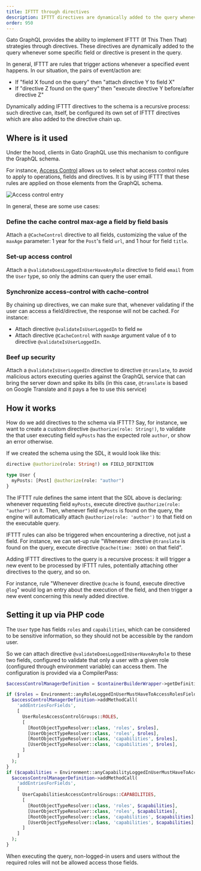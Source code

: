 ```yaml
---
title: IFTTT through directives
description: IFTTT directives are dynamically added to the query whenever some specific field or directive is present in the query.
order: 950
---
```


Gato GraphQL provides the ability to implement IFTTT (If This Then That) strategies through directives. These directives are dynamically added to the query whenever some specific field or directive is present in the query.

In general, IFTTT are rules that trigger actions whenever a specified event happens. In our situation, the pairs of event/action are:

- If "field X found on the query" then "attach directive Y to field X"
- If "directive Z found on the query" then "execute directive Y before/after directive Z"

Dynamically adding IFTTT directives to the schema is a recursive process: such directive can, itself, be configured its own set of IFTTT directives which are also added to the directive chain up.

## Where is it used

Under the hood, clients in Gato GraphQL use this mechanism to configure the GraphQL schema.

For instance, [Access Control](/extensions/access-control) allows us to select what access control rules to apply to operations, fields and directives. It is by using IFTTT that these rules are applied on those elements from the GraphQL schema.

![Access control entry](/assets/guides/upstream-pro/access-control-entry.png "Access control entry")

In general, these are some use cases:

### Define the cache control max-age a field by field basis

Attach a `@CacheControl` directive to all fields, customizing the value of the `maxAge` parameter: 1 year for the `Post`'s field `url`, and 1 hour for field `title`.

### Set-up access control

Attach a `@validateDoesLoggedInUserHaveAnyRole` directive to field `email` from the `User` type, so only the admins can query the user email.

### Synchronize access-control with cache-control

By chaining up directives, we can make sure that, whenever validating if the user can access a field/directive, the response will not be cached. For instance:

- Attach directive `@validateIsUserLoggedIn` to field `me`
- Attach directive `@CacheControl` with `maxAge` argument value of `0` to directive `@validateIsUserLoggedIn`.

### Beef up security

Attach a `@validateIsUserLoggedIn` directive to directive `@translate`, to avoid malicious actors executing queries against the GraphQL service that can bring the server down and spike its bills (in this case, `@translate` is based on Google Translate and it pays a fee to use this service)

## How it works

How do we add directives to the schema via IFTTT? Say, for instance, we want to create a custom directive `@authorize(role: String!)`, to validate the that user executing field `myPosts` has the expected role `author`, or show an error otherwise.

If we created the schema using the SDL, it would look like this:

```graphql
directive @authorize(role: String!) on FIELD_DEFINITION

type User {
  myPosts: [Post] @authorize(role: "author")
}
```

The IFTTT rule defines the same intent that the SDL above is declaring: whenever requesting field `myPosts`, execute directive `@authorize(role: "author")` on it. Then, whenever field `myPosts` is found on the query, the engine will automatically attach `@authorize(role: 'author')` to that field on the executable query.

IFTTT rules can also be triggered when encountering a directive, not just a field. For instance, we can set-up rule "Whenever directive `@translate` is found on the query, execute directive `@cache(time: 3600)` on that field".

Adding IFTTT directives to the query is a recursive process: it will trigger a new event to be processed by IFTTT rules, potentially attaching other directives to the query, and so on.

For instance, rule "Whenever directive `@cache` is found, execute directive `@log`" would log an entry about the execution of the field, and then trigger a new event concerning this newly added directive.

## Setting it up via PHP code

The `User` type has fields `roles` and `capabilities`, which can be considered to be sensitive information, so they should not be accessible by the random user.

So we can attach directive `@validateDoesLoggedInUserHaveAnyRole` to these two fields, configured to validate that only a user with a given role (configured through environment variable) can access them. The configuration is provided via a CompilerPass:

```php
$accessControlManagerDefinition = $containerBuilderWrapper->getDefinition(AccessControlManagerInterface::class);

if ($roles = Environment::anyRoleLoggedInUserMustHaveToAccessRolesFields()) {
  $accessControlManagerDefinition->addMethodCall(
    'addEntriesForFields',
    [
      UserRolesAccessControlGroups::ROLES,
      [
        [RootObjectTypeResolver::class, 'roles', $roles],
        [UserObjectTypeResolver::class, 'roles', $roles],
        [RootObjectTypeResolver::class, 'capabilities', $roles],
        [UserObjectTypeResolver::class, 'capabilities', $roles],
      ]
    ]
  );
}
if ($capabilities = Environment::anyCapabilityLoggedInUserMustHaveToAccessRolesFields()) {
  $accessControlManagerDefinition->addMethodCall(
    'addEntriesForFields',
    [
      UserCapabilitiesAccessControlGroups::CAPABILITIES,
      [
        [RootObjectTypeResolver::class, 'roles', $capabilities],
        [UserObjectTypeResolver::class, 'roles', $capabilities],
        [RootObjectTypeResolver::class, 'capabilities', $capabilities],
        [UserObjectTypeResolver::class, 'capabilities', $capabilities],
      ]
    ]
  );
}
```

When executing the query, non-logged-in users and users without the required roles will not be allowed access those fields.
